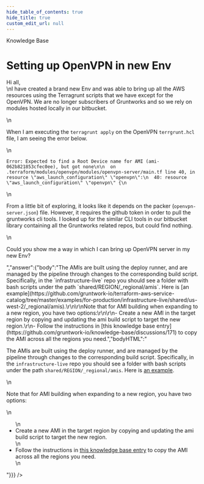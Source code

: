 ```yaml
---
hide_table_of_contents: true
hide_title: true
custom_edit_url: null
---
```



<CenterLayout>
<span className="searchCategory">Knowledge Base</span>
<h1>Setting up OpenVPN in new Env</h1>
<GitHub discussion={{"id":"D_kwDOF8slf84APHLb","number":321,"author":{"login":"charan-digitaltrust"},"title":"Setting up OpenVPN in new Env","body":"Hi all,\r\nI have created a brand new Env and was able to bring up all the AWS resources using the Terragrunt scripts that we have except for the OpenVPN. We are no longer subscribers of Gruntworks and so we rely on modules hosted locally in our bitbucket. \r\n\r\nWhen I am executing the `terragrunt apply` on the OpenVPN `terrgrunt.hcl` file, I am seeing the error below. \r\n```\r\nError: Expected to find a Root Device name for AMI (ami-062b821853cfec0ee), but got none\r\n\r\n  on .terraform/modules/openvpn/modules/openvpn-server/main.tf line 40, in resource \"aws_launch_configuration\" \"openvpn\":\r\n  40: resource \"aws_launch_configuration\" \"openvpn\" {\r\n```\r\n  \r\n From a little bit of exploring, it looks like it depends on the packer (`openvpn-server.json`) file. However, it requires the github token in order to pull the gruntworks cli tools. I looked up for the similar CLI tools in our bitbucket library containing all the Gruntworks related repos, but could find nothing. \r\n  \r\nCould you show me a way in which I can bring up OpenVPN server in my new Env?","bodyHTML":"<p dir=\"auto\">Hi all,<br>\nI have created a brand new Env and was able to bring up all the AWS resources using the Terragrunt scripts that we have except for the OpenVPN. We are no longer subscribers of Gruntworks and so we rely on modules hosted locally in our bitbucket.</p>\n<p dir=\"auto\">When I am executing the <code class=\"notranslate\">terragrunt apply</code> on the OpenVPN <code class=\"notranslate\">terrgrunt.hcl</code> file, I am seeing the error below.</p>\n<div class=\"snippet-clipboard-content notranslate position-relative overflow-auto\" data-snippet-clipboard-copy-content=\"Error: Expected to find a Root Device name for AMI (ami-062b821853cfec0ee), but got none\n\n  on .terraform/modules/openvpn/modules/openvpn-server/main.tf line 40, in resource &quot;aws_launch_configuration&quot; &quot;openvpn&quot;:\n  40: resource &quot;aws_launch_configuration&quot; &quot;openvpn&quot; {\"><pre class=\"notranslate\"><code>Error: Expected to find a Root Device name for AMI (ami-062b821853cfec0ee), but got none\n\n  on .terraform/modules/openvpn/modules/openvpn-server/main.tf line 40, in resource \"aws_launch_configuration\" \"openvpn\":\n  40: resource \"aws_launch_configuration\" \"openvpn\" {\n</code></pre></div>\n<p dir=\"auto\">From a little bit of exploring, it looks like it depends on the packer (<code class=\"notranslate\">openvpn-server.json</code>) file. However, it requires the github token in order to pull the gruntworks cli tools. I looked up for the similar CLI tools in our bitbucket library containing all the Gruntworks related repos, but could find nothing.</p>\n<p dir=\"auto\">Could you show me a way in which I can bring up OpenVPN server in my new Env?</p>","answer":{"body":"The AMIs are built using the deploy runner, and are managed by the pipeline through changes to the corresponding build script. Specifically, in the `infrastructure-live` repo you should see a folder with bash scripts under the path `shared/REGION/_regional/amis`. Here is [an example](https://github.com/gruntwork-io/terraform-aws-service-catalog/tree/master/examples/for-production/infrastructure-live/shared/us-west-2/_regional/amis).\r\n\r\nNote that for AMI building when expanding to a new region, you have two options:\r\n\r\n- Create a new AMI in the target region by copying and updating the ami build script to target the new region.\r\n- Follow the instructions in [this knowledge base entry](https://github.com/gruntwork-io/knowledge-base/discussions/171) to copy the AMI across all the regions you need.","bodyHTML":"<p dir=\"auto\">The AMIs are built using the deploy runner, and are managed by the pipeline through changes to the corresponding build script. Specifically, in the <code class=\"notranslate\">infrastructure-live</code> repo you should see a folder with bash scripts under the path <code class=\"notranslate\">shared/REGION/_regional/amis</code>. Here is <a href=\"https://github.com/gruntwork-io/terraform-aws-service-catalog/tree/master/examples/for-production/infrastructure-live/shared/us-west-2/_regional/amis\">an example</a>.</p>\n<p dir=\"auto\">Note that for AMI building when expanding to a new region, you have two options:</p>\n<ul dir=\"auto\">\n<li>Create a new AMI in the target region by copying and updating the ami build script to target the new region.</li>\n<li>Follow the instructions in <a href=\"https://github.com/gruntwork-io/knowledge-base/discussions/171\" data-hovercard-type=\"discussion\" data-hovercard-url=\"/gruntwork-io/knowledge-base/discussions/171/hovercard\">this knowledge base entry</a> to copy the AMI across all the regions you need.</li>\n</ul>"}}} />

</CenterLayout>
  

<!-- ##DOCS-SOURCER-START
{
  "sourcePlugin": "github-discussions",
  "hash": "4f13fdaad9afc1f912a9876ede4a9100"
}
##DOCS-SOURCER-END -->
